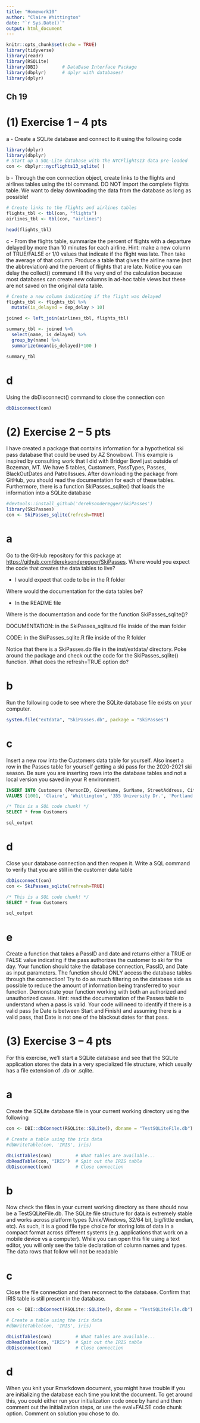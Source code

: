 ```yaml
---
title: "Homework10"
author: "Claire Whittington"
date: "`r Sys.Date()`"
output: html_document
---
```


```r
knitr::opts_chunk$set(echo = TRUE)
library(tidyverse)
library(readr)
library(RSQLite)
library(DBI)         # DataBase Interface Package
library(dbplyr)      # dplyr with databases!
library(dplyr)
```

## Ch 19

# (1) Exercise 1 -- 4 pts

a - Create a SQLite database and connect to it using the following code

```r
library(dplyr)
library(dbplyr)
# Start up a SQL-Lite database with the NYCFlights13 data pre-loaded
con <- dbplyr::nycflights13_sqlite( )
```

b - Through the con connection object, create links to the flights and airlines tables using the tbl command. DO NOT import the complete flights table. We want to delay downloading the data from the database as long as possible!

```r
# Create links to the flights and airlines tables
flights_tbl <- tbl(con, "flights")
airlines_tbl <- tbl(con, "airlines")

head(flights_tbl)
```

c - From the flights table, summarize the percent of flights with a departure delayed by more than 10 minutes for each airline. Hint: make a new column of TRUE/FALSE or 1/0 values that indicate if the flight was late. Then take the average of that column. Produce a table that gives the airline name (not the abbreviation) and the percent of flights that are late. Notice you can delay the collect() command till the very end of the calculation because most databases can create new columns in ad-hoc table views but these are not saved on the original data table.

```r
# Create a new column indicating if the flight was delayed
flights_tbl <- flights_tbl %>%
  mutate(is_delayed = dep_delay > 10)

joined <- left_join(airlines_tbl, flights_tbl)

summary_tbl <- joined %>%
  select(name, is_delayed) %>%
  group_by(name) %>%
  summarize(mean(is_delayed)*100 )

summary_tbl
```

# d

Using the dbDisconnect() command to close the connection con

```r
dbDisconnect(con)
```

# (2) Exercise 2 -- 5 pts

I have created a package that contains information for a hypothetical ski pass database that could be used by AZ Snowbowl. This example is inspired by consulting work that I did with Bridger Bowl just outside of Bozeman, MT. We have 5 tables, Customers, PassTypes, Passes, BlackOutDates and PatrolIssues. After downloading the package from GitHub, you should read the documentation for each of these tables. Furthermore, there is a function SkiPasses_sqlite() that loads the information into a SQLite database

```r
#devtools::install_github('dereksonderegger/SkiPasses')
library(SkiPasses)
con <- SkiPasses_sqlite(refresh=TRUE)
```

# a

Go to the GitHub repository for this package at <https://github.com/dereksonderegger/SkiPasses>. Where would you expect the code that creates the data tables to live?

-   I would expect that code to be in the R folder

Where would the documentation for the data tables be?

-   In the README file

Where is the documentation and code for the function SkiPasses_sqlite()?

DOCUMENTATION: in the SkiPasses_sqlite.rd file inside of the man folder

CODE: in the SkiPasses_sqlite.R file inside of the R folder

Notice that there is a SkiPasses.db file in the inst/extdata/ directory. Poke around the package and check out the code for the SkiPasses_sqlite() function. What does the refresh=TRUE option do?

# b

Run the following code to see where the SQLite database file exists on your computer.
```r
system.file("extdata", "SkiPasses.db", package = "SkiPasses")
```

# c
Insert a new row into the Customers data table for yourself. Also insert a row in the Passes table for yourself getting a ski pass for the 2020-2021 ski season. Be sure you are inserting rows into the database tables and not a local version you saved in your R environment.

```sql
INSERT INTO Customers (PersonID, GivenName, SurName, StreetAddress, City, State, ZipCode, Gender, Birthday)
VALUES (1001, 'Claire', 'Whittington', '355 University Dr.', 'Portland', 'Oregon', '97229', 'female', '1990-05-03')
```


```sql
/* This is a SQL code chunk! */
SELECT * from Customers
```

```r
sql_output
```
# d

Close your database connection and then reopen it. Write a SQL command to verify that you are still in the customer data table
```r
dbDisconnect(con)
con <- SkiPasses_sqlite(refresh=TRUE)
```

```sql
/* This is a SQL code chunk! */
SELECT * from Customers
```

```r
sql_output
```
# e

Create a function that takes a PassID and date and returns either a TRUE or FALSE value indicating if the pass authorizes the customer to ski for the day. Your function should take the database connection, PassID, and Date as input parameters. The function should ONLY access the database tables through the connection! Try to do as much filtering on the database side as possible to reduce the amount of information being transferred to your function. Demonstrate your function working with both an authorized and unauthorized cases. Hint: read the documentation of the Passes table to understand when a pass is valid. Your code will need to identify if there is a valid pass (ie Date is between Start and Finish) and assuming there is a valid pass, that Date is not one of the blackout dates for that pass.

# (3) Exercise 3 -- 4 pts
For this exercise, we’ll start a SQLite database and see that the SQLite application stores the data in a very specialized file structure, which usually has a file extension of .db or .sqlite.

# a
Create the SQLite database file in your current working directory using the following

```r
con <- DBI::dbConnect(RSQLite::SQLite(), dbname = "TestSQLiteFile.db")

# Create a table using the iris data
#dbWriteTable(con, 'IRIS', iris)

dbListTables(con)         # What tables are available...
dbReadTable(con, "IRIS")  # Spit out the IRIS table
dbDisconnect(con)         # Close connection
```

# b
Now check the files in your current working directory as there should now be a TestSQLiteFile.db. The SQLite file structure for data is extremely stable and works across platform types (Unix/Windows, 32/64 bit, big/little endian, etc).
As such, it is a good file type choice for storing lots of data in a compact format across different systems (e.g. applications that work on a mobile device vs a computer). While you can open this file using a text editor, you will only see the table declaration of column names and types. The data rows that follow will not be readable

# c

Close the file connection and then reconnect to the database. Confirm that IRIS table is still present in the database.
```r
con <- DBI::dbConnect(RSQLite::SQLite(), dbname = "TestSQLiteFile.db")

# Create a table using the iris data
#dbWriteTable(con, 'IRIS', iris)

dbListTables(con)         # What tables are available...
dbReadTable(con, "IRIS")  # Spit out the IRIS table
dbDisconnect(con)         # Close connection
```
# d
When you knit your Rmarkdown document, you might have trouble if you are initializing the database each time you knit the document. To get around this, you could either run your initialization code once by hand and then comment out the initialization steps, or use the eval=FALSE code chunk option. Comment on solution you chose to do.
